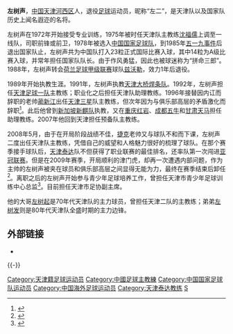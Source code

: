 {{Football manager infobox
| playername = 左树声
| fullname = 左树声
| englishfullname = Zuo Shusheng
| nickname = 左二
| countryofbirth = {{CHN}}
| cityofbirth = [[天津|天津]]
| dateofbirth = {{birth date and age|1958|4|13}}
| height = 176cm
| position = 前锋或前卫
| currentclub = 天津市足协
| years = 1978-1988年<br>1988-1989年
| clubs = [[天津泰达足球俱乐部|天津队]]<br>[[PEC施禾利|兹沃勒]]
| caps(goals) =
| nationalyears = 1978-1985年
| nationalteam = {{fb|CHN}}
| nationalcaps(goals) = 64 (18)
| manageryears = 1991年<br>1992年<br>1996-1997年<br>1997-1998年<br>1998-1999年<br>2001-2004年<br>2004-2005年<br>2007年<br>2008-2009年
| managerclubs = [[天津万科足球俱乐部|天津大桥焊条队]]<br>[[天津泰达|天津一队]]<br>[[天津三星|天津三星]]<br>[[重庆力帆足球俱乐部|重庆红岩]](助理教练)<br>[[成都五牛|成都五牛]](助理教练)<br>[[甘肃天马|甘肃天马]](助理教练)<br>[[新麒足球俱乐部|新麒]]<br>[[天津泰达|天津泰达]](预备队教练)<br>[[天津泰达|天津泰达]]
|}}

'''左树声'''{{BD|1958年|4月13日|catIdx=Z左}}，[[中国|中国]][[天津|天津]][[河西区_(天津市)|河西区]]人，退役[[足球|足球]]运动员，昵称“左二”，是天津队以及国家队历史上闻名遐迩的名将。

左树声在1972年开始接受专业训练，1975年被时任天津队主教练[[沈福儒|沈福儒]]上调至一线队，司职前锋或前卫，1978年被选入[[中国国家足球队|中国国家足球队]]，到1985年[[五一九事件|五一九事件]]后退出国家队止，左树声共为中国队打入23粒正式国际比赛入球，其中14粒为A级比赛入球，并常年担任国家队队长。由于作风勇猛，因此也被球迷称为“拼命三郎”。1988年，左树声转会[[荷兰足球甲级联赛|荷兰足球甲级联赛]]球队[[PEC施禾利|兹沃勒]]，效力1年后退役。

1989年开始执教生涯。1991年，左树声执教[[天津万科足球俱乐部|天津大桥焊条队]]。1992年，左树声担任[[天津泰达|天津足球一队]]主教练；职业化之后担任天津队助理教练。1996年接替因内讧而辞职的老帅[[蔺新江|蔺新江]]出任[[天津三星|天津三星]]队主教练，但次年因为与俱乐部高层的矛盾激化而辞职<ref>{{cite news|url=http://news.sports.cn/china/chinaa/otherteam/2005-08-31/659384.html|title=天津立飞老故事：李桐瑞不懂足球 与左树声翻脸|publisher=足球报|date=2005-08-31|accessdate=2017-07-20}}{{Dead link|date=2018年5月 |bot=InternetArchiveBot |fix-attempted=no }}</ref>。此后他曾到[[新加坡|新加坡]][[新麒足球俱乐部|新麒队]]执教，又在[[重庆力帆足球俱乐部|重庆红岩]]、[[成都五牛足球俱乐部|成都五牛]]和[[甘肃天马足球俱乐部|甘肃天马]]担任助理教练。2007年他回到天津担任预备队主教练。

2008年5月，由于在开局阶段战绩不佳，[[捷克|捷克]]老帅{{tsl|en|Jozef Jarabinský||雅拉宾斯基}}又与球队不和而下课，左树声二度出任天津队主教练，凭借自己的威望和人格魅力很好的梳理了球队。在那个赛季接手球队后，[[天津泰达|天津泰达]]队不但获得了职业联赛的最佳排名，还率队第一次闯进[[亚冠联赛|亚冠联赛]]。但是在2009年赛季，开局顺利的津门虎，却再一次遭遇内部问题，作为主帅的左树声被夹在球员和俱乐部高层之间显得无能为力，最终在赛季结束后卸任<ref>{{cite news|url=http://sports.sina.com.cn/j/2009-09-21/15354598962.shtml|title=传泰达惨败左树声辞职 知情者：老背黑锅当得憋屈|publisher=新浪体育|date=2009-09-21|accessdate=2017-07-20|archive-date=2018-11-27|archive-url=https://web.archive.org/web/20181127152047/http://sports.sina.com.cn/j/2009-09-21/15354598962.shtml|dead-url=no}}</ref>。离职之后的左树声开始参与青少年足球培养工作，曾担任天津市青少年足球训练中心总监<ref>{{cite news|url=http://tj.people.com.cn/n2/2016/1206/c375366-29420203.html|title=左树声：男人还是要踢足球|publisher=人民网|date=2016-12-06|accessdate=2017-07-20|archive-date=2018-11-27|archive-url=https://web.archive.org/web/20181127193443/http://tj.people.com.cn/n2/2016/1206/c375366-29420203.html|dead-url=no}}</ref>。目前担任天津市足协副主席。

他的大哥[[左树起|左树起]]是70年代天津队的主力球员，曾担任天津二队的主教练；弟弟[[左树发|左树发]]则是80年代天津队全盛时期的主力边锋。

==外部链接==
{{reflist}}
* {{FIFA player|60412}}

{{-}}
{{start box}} 
{{S-sports}}
{{succession box|3=[[天津泰达|天津队]]队长|1=王广泰|2=王凯|4=1986年－1988年}}
{{end box}}

{{1980年亚洲杯足球赛中国参赛名单}}
{{1984年亚洲杯足球赛中国参赛名单}}
{{1986年甲级分类名单天津}}
{{1987年甲A分类名单天津}}
{{1988年甲级分类名单天津}}
{{1996年甲A分类名单天津}}
{{1997年甲A分类名单天津}}
{{2008年中超分类名单天津}}
{{2009年中超分类名单天津}}
{{DEFAULTSORT:Zuo, Shusheng}}
[[Category:天津籍足球运动员|Category:天津籍足球运动员]]
[[Category:中國足球主教練|Category:中國足球主教練]]
[[Category:中国国家足球队运动员|Category:中国国家足球队运动员]]
[[Category:中国海外足球运动员|Category:中国海外足球运动员]]
[[Category:天津泰达教练|Category:天津泰达教练]]
[[Category:左姓|S]]